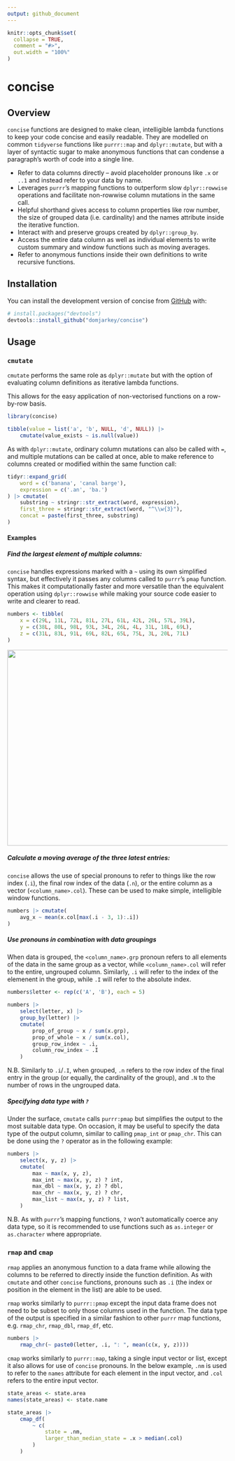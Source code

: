 ```yaml
---
output: github_document
---
```


<!-- README.md is generated from README.Rmd. Please edit that file -->

```r
knitr::opts_chunk$set(
  collapse = TRUE,
  comment = "#>",
  out.width = "100%"
)
```

# concise

<!-- badges: start -->
<!-- badges: end -->

## Overview
`concise` functions are designed to make clean, intelligible lambda functions
to keep your code concise and easily readable. They are modelled on common `tidyverse`
functions like `purrr::map` and `dplyr::mutate`, but with a layer of syntactic
sugar to make anonymous functions that can condense a paragraph's worth of code 
into a single line.

* Refer to data columns directly -- avoid placeholder pronouns like `.x` or `..1`
and instead refer to your data by name.
* Leverages `purrr`'s mapping functions to outperform slow `dplyr::rowwise` operations
and facilitate non-rowwise column mutations in the same call.
* Helpful shorthand gives access to column properties like row number, the size 
of grouped data (i.e. cardinality) and the names attribute inside the iterative
function.
* Interact with and preserve groups created by `dplyr::group_by`.
* Access the entire data column as well as individual elements to write custom
summary and window functions such as moving averages.
* Refer to anonymous functions inside their own definitions to write recursive
functions.

## Installation

You can install the development version of concise from [GitHub](https://github.com/) with:

``` r
# install.packages("devtools")
devtools::install_github("domjarkey/concise")
```

## Usage

### `cmutate`

`cmutate` performs the same role as `dplyr::mutate` but with the option of evaluating
column definitions as iterative lambda functions.

This allows for the easy application of non-vectorised functions on a row-by-row
basis.

```r
library(concise)

tibble(value = list('a', 'b', NULL, 'd', NULL)) |>
    cmutate(value_exists ~ is.null(value))
```

As with `dplyr::mutate`, ordinary column mutations can also be called with `=`,
and multiple mutations can be called at once, able to make reference to columns
created or modified within the same function call:

```r
tidyr::expand_grid(
    word = c('banana', 'canal barge'),
    expression = c('.an', 'ba.')
) |> cmutate(
    substring ~ stringr::str_extract(word, expression),
    first_three = stringr::str_extract(word, "^\\w{3}"),
    concat = paste(first_three, substring)
)
```

#### Examples

##### Find the largest element of multiple columns:

`concise` handles expressions marked with a `~` using its own simplified syntax,
but effectively it passes any columns called to `purrr`'s `pmap` function. This
makes it computationally faster and more versatile than the equivalent operation
using `dplyr::rowwise` while making your source code easier to write and clearer
to read.

```r
numbers <- tibble(
    x = c(29L, 11L, 72L, 81L, 27L, 61L, 42L, 26L, 57L, 39L),
    y = c(38L, 80L, 98L, 93L, 34L, 26L, 4L, 31L, 18L, 69L),
    z = c(31L, 83L, 91L, 69L, 82L, 65L, 75L, 3L, 20L, 71L)
)
```

::: {align="center"}
![](man/figures/table1.png){#id .class width=664px height=448px}
:::

##### Calculate a moving average of the three latest entries:

`concise` allows the use of special pronouns to refer to things like the row index
(`.i`), the final row index of the data (`.n`), or the entire column as a vector
(`<column_name>.col`). These can be used to make simple, intelligible window functions.

```r
numbers |> cmutate(
    avg_x ~ mean(x.col[max(.i - 3, 1):.i])
)
```

##### Use pronouns in combination with data groupings

When data is grouped, the `<column_name>.grp` pronoun refers to all elements of the
data in the same group as a vector, while `<column_name>.col` will refer to the
entire, ungrouped column. Similarly, `.i` will refer to the index of the elemenent
in the group, while `.I` will refer to the absolute index.

```r
numbers$letter <- rep(c('A', 'B'), each = 5)

numbers |>
    select(letter, x) |>
    group_by(letter) |>
    cmutate(
        prop_of_group ~ x / sum(x.grp),
        prop_of_whole ~ x / sum(x.col),
        group_row_index ~ .i,
        column_row_index ~ .I
    )
```

N.B. Similarly to `.i`/`.I`, when grouped, `.n` refers to the row index of the 
final entry in the group (or equally, the cardinality of the group), and `.N` to
the number of rows in the ungrouped data.

##### Specifying data type with `?`

Under the surface, `cmutate` calls `purrr:pmap` but simplifies the output to the
most suitable data type. On occasion, it may be useful to specify the data
type of the output column, similar to calling `pmap_int` or `pmap_chr`. This can
be done using the `?` operator as in the following example:

```r
numbers |>
    select(x, y, z) |>
    cmutate(
        max ~ max(x, y, z),
        max_int ~ max(x, y, z) ? int,
        max_dbl ~ max(x, y, z) ? dbl,
        max_chr ~ max(x, y, z) ? chr,
        max_list ~ max(x, y, z) ? list,
    )
```

N.B. As with `purrr`'s mapping functions, `?` won't automatically coerce any data
type, so it is recommended to use functions such as `as.integer` or `as.character`
where appropriate.

### `rmap` and `cmap`

`rmap` applies an anonymous function to a data frame while allowing the columns
to be referred to directly inside the function definition. As with `cmutate` and
other `concise` functions, pronouns such as `.i` (the index or position in the
element in the list) are able to be used.

`rmap` works similarly to `purrr::pmap` except the input data frame does not need
to be subset to only those columns used in the function. The data type of the
output is specified in a similar fashion to other `purrr` map functions, e.g.
`rmap_chr`, `rmap_dbl`, `rmap_df`, etc.

```r
numbers |>
    rmap_chr(~ paste0(letter, .i, ": ", mean(c(x, y, z))))
```

`cmap` works similarly to `purrr::map`, taking a single input vector or list,
except it also allows for use of `concise` pronouns. In the below example, `.nm`
is used to refer to the `names` attribute for each element in the input vector, 
and `.col` refers to the entire input vector.

```r
state_areas <- state.area
names(state_areas) <- state.name

state_areas |>
    cmap_df(
        ~ c(
            state = .nm,
            larger_than_median_state = .x > median(.col)
        )
    )
```
